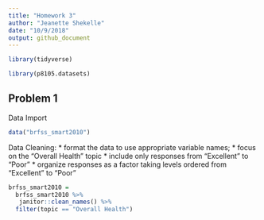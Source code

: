 ```yaml
---
title: "Homework 3"
author: "Jeanette Shekelle"
date: "10/9/2018"
output: github_document
---
```


```r
library(tidyverse)

```

```r
library(p8105.datasets)
```

## Problem 1

Data Import

```r
data("brfss_smart2010")
```


Data Cleaning:
* format the data to use appropriate variable names;
* focus on the “Overall Health” topic
* include only responses from “Excellent” to “Poor”
* organize responses as a factor taking levels ordered from “Excellent” to “Poor”

```r
brfss_smart2010 = 
  brfss_smart2010 %>% 
   janitor::clean_names() %>% 
  filter(topic == "Overall Health") 

 

```

